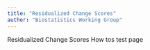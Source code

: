 ```yaml
---
title: "Residualized Change Scores"
author: "Biostatistics Working Group"
---
```


Residualized Change Scores How tos test page

